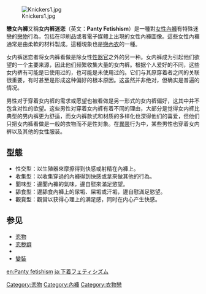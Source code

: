 {{unreferenced|time=2018-07-10T21:30:32+00:00}}
[[File:Knickers1.jpg|right]]

'''戀女內褲'''又稱'''女内裤迷恋'''（英文：'''Panty Fetishism'''）是一種對[[女式內褲|女性內褲]]有特殊迷戀的[[戀物|戀物]]行為，包括在印刷品或者電子媒體上出現的女性內褲圖像。這些女性內褲通常是由柔軟的材料製成。這種現象也是[[戀內衣|戀內衣]]的一種。

女内裤迷恋者将女内裤看做是除女性[[性器官|性器官]]之外的另一种{{le|性对象|Sexual Object}}。女内裤成为引起他们欲望的一个主要来源，因此他们频繁收集大量的女内裤。根据个人爱好的不同，这些女内裤有可能是已使用过的，也可能是未使用过的。它们与其原穿着者之间的关联很重要，有时甚至是形成这种偏好的根本原因。这虽然并非绝对，但确实是普遍的情况。

男性对于穿着女内裤的需求或愿望也被看做是另一形式的女内裤偏好，这其中并不包含对性的欲望。这些男性对穿着女内裤有着不同的理由，大部分是觉得女内裤比典型的男内裤更为舒适，而女内裤款式和材质的多样化也深得他们的喜爱，但他们只把女内裤看做是一般的衣物而不是性对象。在[[異裝|異裝]]行为中，某些男性也穿着女内裤以及其他的女性服装。

==型態==

*性交型：以生殖器來摩擦得到快感或射精在內褲上。
*收集型：以收集穿過的內褲得到快感或拿來做其他的行為。 
*聞味型：邊聞內褲的氣味，邊自慰來滿足慾望。 
*舔食型：邊舔食內褲上的尿垢、屎垢或汗垢，邊自慰滿足慾望。
*觀賞型：觀賞以获得心理上的满足感，同时在内心产生快感。

==参见==
*[[恋物|恋物]]
*[[恋秽癖|恋秽癖]]
*{{le|Burusera|Burusera}}
*[[變裝|變裝]]

[[Category:恋物|Category:恋物]]
[[Category:內褲|Category:內褲]]
[[Category:衣物戀|Category:衣物戀]]

[[en:Panty_fetishism|en:Panty fetishism]]
[[ja:下着フェティシズム|ja:下着フェティシズム]]